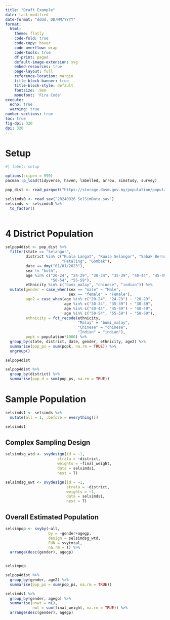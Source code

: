 ```yaml
---
title: "Draft Example"
date: last-modified
date-format: "dddd, DD/MM/YYYY"
format: 
  html:
    theme: flatly
    code-fold: true
    code-copy: hover
    code-overflow: wrap
    code-tools: true
    df-print: paged
    default-image-extension: svg
    embed-resources: true
    page-layout: full
    reference-location: margin
    title-block-banner: true
    title-block-style: default
    fontsize: .9em
    monofont: 'Fira Code'
execute: 
  echo: true
  warning: true
number-sections: true
toc: true
fig-dpi: 320
dpi: 320
---
```


# Setup

```r
#| label: setup

options(scipen = 999)
pacman::p_load(tidyverse, haven, labelled, arrow, simstudy, survey)

pop_dist <- read_parquet("https://storage.dosm.gov.my/population/population_district.parquet")

selsimds0 <- read_sav("20240926_SelSimData.sav")
selsimds <- selsimds0 %>% 
  to_factor()
  
```


# 4 District Population

```r
selpop4dist <- pop_dist %>% 
  filter(state == "Selangor", 
         district %in% c("Kuala Langat", "Kuala Selangor", "Sabak Bernam", 
                         "Petaling", "Gombak"), 
         date == dmy("01/01/2023"), 
         sex != "both", 
         age %in% c("20-24", "24-29", "30-34", "35-39", "40-44", "45-49", 
                    "50-54", "55-59"), 
         ethnicity %in% c("bumi_malay", "chinese", "indian")) %>% 
  mutate(gender = case_when(sex == "male" ~ "Male", 
                            sex == "female" ~ "Female"), 
         age2 = case_when(age %in% c("20-24", "24-29") ~ "20-29", 
                          age %in% c("30-34", "35-39") ~ "30-39", 
                          age %in% c("40-44", "45-49") ~ "40-49", 
                          age %in% c("50-54", "55-59") ~ "50-59"), 
         ethnicity = fct_recode(ethnicity, 
                                "Malay" = "bumi_malay", 
                                "Chinese" = "chinese", 
                                "Indian" = "indian"), 
         popk = population*1000) %>% 
  group_by(state, district, date, gender, ethnicity, age2) %>% 
  summarise(pop_ps = sum(popk, na.rm = TRUE)) %>% 
  ungroup()

selpop4dist

selpop4dist %>% 
  group_by(district) %>% 
  summarise(pop_d = sum(pop_ps, na.rm = TRUE))
```

# Sample Population

```r
selsimds1 <- selsimds %>% 
  mutate(all = 1, .before = everything())

selsimds1
```

## Complex Sampling Design

```r
selsimdsg_wtd <- svydesign(id = ~1, 
                       strata = ~district, 
                       weights = ~final_weight, 
                       data = selsimds1, 
                       nest = T)

selsimdsg_uwt <- svydesign(id = ~1, 
                           strata = ~district, 
                           weights = ~1, 
                           data = selsimds1, 
                           nest = T)
```

## Overall Estimated Population

```r
selsimpop <- svyby(~all, 
                   by = ~gender+agegp, 
                   design = selsimdsg_wtd, 
                   FUN = svytotal, 
                   na.rm = T) %>% 
  arrange(desc(gender), agegp)


selsimpop
```


```r
selpop4dist %>% 
  group_by(gender, age2) %>% 
  summarise(pop_ps = sum(pop_ps, na.rm = TRUE))

selsimds1 %>% 
  group_by(gender, agegp) %>% 
  summarise(unwt = n(), 
            nwt = sum(final_weight, na.rm = TRUE)) %>% 
  arrange(desc(gender), agegp)
```

